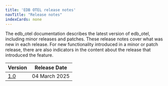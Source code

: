 ```yaml
---
title: 'EDB OTEL release notes'
navTitle: "Release notes"
indexCards: none
---
```


The edb_otel documentation describes the latest version of edb_otel, including minor releases and patches. These release notes cover what was new in each release. For new functionality introduced in a minor or patch release, there are also indicators in the content about the release that introduced the feature.

|             Version              | Release Date |
| -------------------------------- | ------------ |
| [1.0](edb_otel_1.0_rel_notes) | 04 March 2025  |

